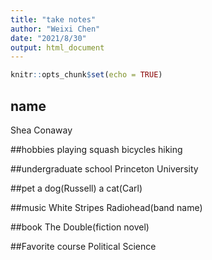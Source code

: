 ```yaml
---
title: "take notes"
author: "Weixi Chen"
date: "2021/8/30"
output: html_document
---
```


```r
knitr::opts_chunk$set(echo = TRUE)
```

## name
Shea Conaway

##hobbies
playing squash
bicycles
hiking

##undergraduate school
Princeton University

##pet
a dog(Russell) a cat(Carl)

##music
White Stripes
Radiohead(band name)

##book
The Double(fiction novel)

##Favorite course
Political Science


